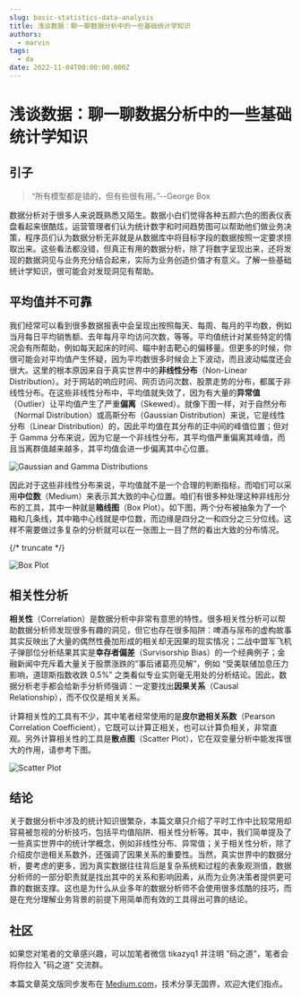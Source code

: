 ```yaml
---
slug: basic-statistics-data-analysis
title: 浅谈数据：聊一聊数据分析中的一些基础统计学知识
authors:
  - marvin
tags:
  - da
date: 2022-11-04T00:00:00.000Z
---
```



# 浅谈数据：聊一聊数据分析中的一些基础统计学知识

## 引子

> “所有模型都是错的，但有些很有用。”--George Box

数据分析对于很多人来说既熟悉又陌生。数据小白们觉得各种五颜六色的图表仪表盘看起来很酷炫，运营管理者们认为统计数字和时间趋势图可以帮助他们做业务决策，程序员们认为数据分析无非就是从数据库中将目标字段的数据按照一定要求捞取出来。这些看法都没错，但真正有用的数据分析，除了将数字呈现出来，还将发现的数据洞见与业务充分结合起来，实际为业务创造价值才有意义。了解一些基础统计学知识，很可能会对发现洞见有帮助。

## 平均值并不可靠

我们经常可以看到很多数据报表中会呈现出按照每天、每周、每月的平均数，例如当月每日平均销售额、去年每月平均访问次数，等等。平均值统计对某些特定的情况会有所帮助，例如每天起床的时间、瞄中射击靶心的偏移量。但更多的时候，你很可能会对平均值产生怀疑，因为平均数很多时候会上下波动，而且波动幅度还会很大。这里的根本原因来自于真实世界中的**非线性分布**（Non-Linear Distribution）。对于网站的响应时间、网页访问次数、股票走势的分布，都属于非线性分布。在这些非线性分布中，平均值就失效了，因为有大量的**异常值**（Outlier）让平均值产生了严重**偏离**（Skewed）。就像下图一样，对于自然分布（Normal Distribution）或高斯分布（Gaussian Distribution）来说，它是线性分布（Linear Distribution）的，因此平均值在其分布的正中间的峰值位置；但对于 Gamma 分布来说，因为它是一个非线性分布，其平均值严重偏离其峰值，而且当离群值越来越多，其平均值会进一步偏离其中心位置。

![Gaussian and Gamma Distributions](https://tva1.sinaimg.cn/large/008vxvgGly1h7vitc7gvfj31d60ow40o.jpg)

因此对于这些非线性分布来说，平均值就不是一个合理的判断指标，而咱们可以采用**中位数**（Medium）来表示其大致的中心位置。咱们有很多种处理这种非线形分布的工具，其中一种就是**箱线图**（Box Plot）。如下图，两个分布被抽象为了一个箱和几条线，其中箱中心线就是中位数，而边缘是四分之一和四分之三分位线。这样不需要做过多复杂的分析就可以在一张图上一目了然的看出大致的分布情况。

{/* truncate */}

![Box Plot](https://tva1.sinaimg.cn/large/008vxvgGly1h7vj9t68rqj30wa0nymy2.jpg)

## 相关性分析

**相关性**（Correlation）是数据分析中非常有意思的特性。很多相关性分析可以帮助数据分析师发现很多有趣的洞见，但它也存在很多陷阱：啤酒与尿布的虚构故事其实反映出了大量的偶然性叠加形成的相关却无因果的现实情况；二战中盟军飞机子弹部位分析结果其实是**幸存者偏差**（Survisorship Bias）的一个经典例子；金融新闻中充斥着大量关于股票涨跌的“事后诸葛亮见解”，例如 “受美联储加息压力影响，道琼斯指数收跌 0.5%” 之类看似专业实则毫无用处的分析结论。因此，数据分析老手都会给新手分析师强调：一定要找出**因果关系**（Causal Relationship），而不仅仅是相关关系。

计算相关性的工具有不少，其中笔者经常使用的是**皮尔逊相关系数**（Pearson Correlation Coefficient），它既可以计算正相关，也可以计算负相关，非常直观。另外计算相关性的工具是**散点图**（Scatter Plot），它在双变量分析中能发挥很大的作用，请参考下图。

![Scatter Plot](https://tva1.sinaimg.cn/large/008vxvgGly1h7vk6j5lozj30vm0ns75k.jpg)

## 结论

关于数据分析中涉及的统计知识很繁杂，本篇文章只介绍了平时工作中比较常用却容易被忽视的分析技巧，包括平均值陷阱、相关性分析等。其中，我们简单提及了一些真实世界中的统计学概念，例如非线性分布、异常值；关于相关性分析，除了介绍皮尔逊相关系数外，还强调了因果关系的重要性。当然，真实世界中的数据分析，要考虑的更多，因为真实数据往往背后是复杂系统和过程的表象观测值，数据分析师的一部分职责就是找出其中的关系和影响因素，从而为业务决策者提供更可靠的数据支撑。这也是为什么从业多年的数据分析师不会使用很多炫酷的技巧，而是在充分理解业务背景的前提下用简单而有效的工具得出可靠的结论。

## 社区

如果您对笔者的文章感兴趣，可以加笔者微信 tikazyq1 并注明 "码之道"，笔者会将你拉入 "码之道" 交流群。

本篇文章英文版同步发布在 [Medium.com](https://medium.com/@MarvinZhang89/talking-data-some-basic-yet-useful-statistics-in-data-analysis-8f580a5eeb7f)，技术分享无国界，欢迎大佬们指点。
